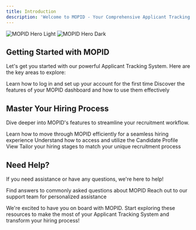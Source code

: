 ```yaml
---
title: Introduction
description: 'Welcome to MOPID - Your Comprehensive Applicant Tracking System'
---
```


<img
  className="block dark:hidden"
  src="/images/hero-light.svg"
  alt="MOPID Hero Light"
/>
<img
  className="hidden dark:block"
  src="/images/hero-dark.svg"
  alt="MOPID Hero Dark"
/>

## Getting Started with MOPID

Let's get you started with our powerful Applicant Tracking System. Here are the key areas to explore:

<CardGroup cols={2}>
  <Card
    title="Accessing MOPID"
    icon="right-to-bracket"
    href="/modules/ats-platform/login-dashboard/login-process"
  >
    Learn how to log in and set up your account for the first time
  </Card>
  <Card
    title="Exploring Your Dashboard"
    icon="chart-simple"
    href="/modules/ats-platform/login-dashboard/dashboard"
  >
    Discover the features of your MOPID dashboard and how to use them effectively
  </Card>
</CardGroup>

## Master Your Hiring Process

Dive deeper into MOPID's features to streamline your recruitment workflow.

<CardGroup cols={2}>
  <Card
    title="Navigating with Ease"
    icon="compass"
    href="/modules/ats-platform/login-dashboard/navigation"
  >
    Learn how to move through MOPID efficiently for a seamless hiring experience
  </Card>
  <Card
    title="Managing Candidates"
    icon="users"
    href="/modules/ats-platform/candidate-list-view/overview"
  >
    Understand how to access and utilize the Candidate Profile View
  </Card>
  <Card
    title="Customizing Your Pipeline"
    icon="sitemap"
    href="modules/ats-platform/candidate-list-view/understanding"
  >
    Tailor your hiring stages to match your unique recruitment process
  </Card>
</CardGroup>

## Need Help?

If you need assistance or have any questions, we're here to help!

<CardGroup cols={2}>
  <Card
    title="FAQ"
    icon="circle-question"
    href="https://mopid.me/"
  >
    Find answers to commonly asked questions about MOPID
  </Card>
  <Card
    title="Contact Support"
    icon="headset"
    href="mailto:support@mopid.me"
  >
    Reach out to our support team for personalized assistance
  </Card>
</CardGroup>

We're excited to have you on board with MOPID. Start exploring these resources to make the most of your Applicant Tracking System and transform your hiring process!